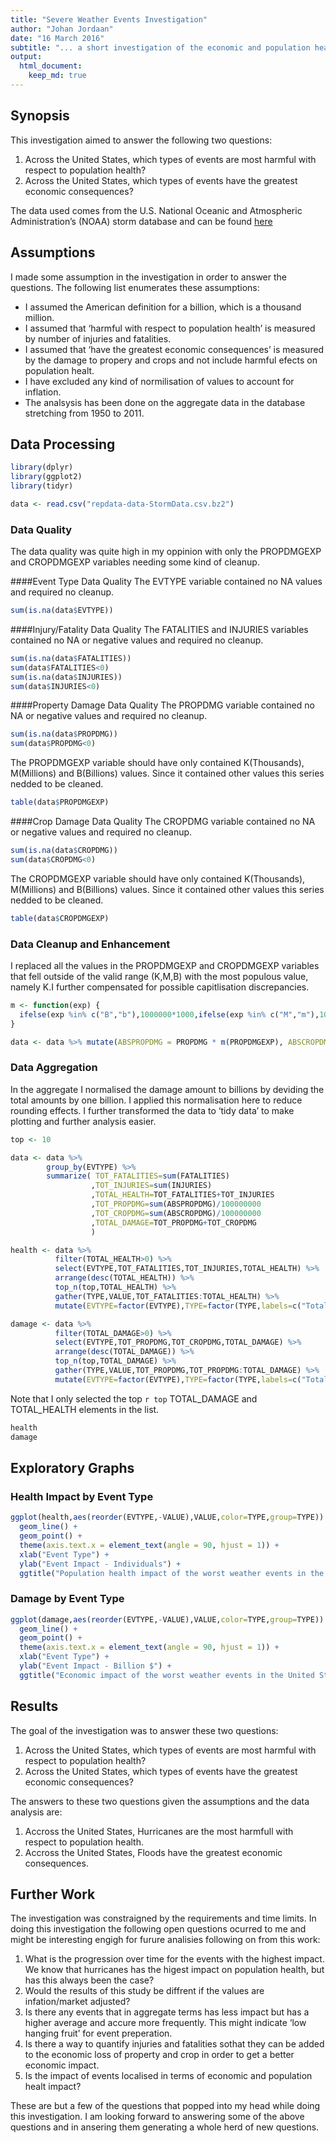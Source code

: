 ```yaml
---
title: "Severe Weather Events Investigation"
author: "Johan Jordaan"
date: "16 March 2016"
subtitle: "... a short investigation of the economic and population health impact of severe weather events in the United States ..."
output: 
  html_document:
    keep_md: true
---
```


## Synopsis
This investigation aimed to answer the following two questions:

1. Across the United States, which types of events are most harmful with respect to population health?
2. Across the United States, which types of events have the greatest economic consequences?

The data used comes from the U.S. National Oceanic and Atmospheric Administration's (NOAA) storm database and can be found [here](https://d396qusza40orc.cloudfront.net/repdata%2Fdata%2FStormData.csv.bz2)

## Assumptions 
I made some assumption in the investigation in order to answer the questions. The following list enumerates these assumptions:

* I assumed the American definition for a billion, which is a thousand million.
* I assumed that 'harmful with respect to population health' is measured by number of injuries and fatalities. 
* I assumed that 'have the greatest economic consequences' is measured by the damage to propery and crops and not include harmful efects on population healt.
* I have excluded any kind of normilisation of values to account for inflation.
* The analsysis has been done on the aggregate data in the database stretching from 1950 to 2011. 

## Data Processing
```r
library(dplyr)
library(ggplot2)
library(tidyr)
```

```r
data <- read.csv("repdata-data-StormData.csv.bz2")
```

### Data Quality
The data quality was quite high in my oppinion with only the PROPDMGEXP and CROPDMGEXP variables needing some kind of cleanup.

####Event Type Data Quality
The EVTYPE variable contained no NA values and required no cleanup.

```r
sum(is.na(data$EVTYPE))
```


####Injury/Fatality Data Quality
The FATALITIES and INJURIES variables contained no NA or negative values and required no cleanup.

```r
sum(is.na(data$FATALITIES))
sum(data$FATALITIES<0)
sum(is.na(data$INJURIES))
sum(data$INJURIES<0)
```


####Property Damage Data Quality
The PROPDMG variable contained no NA or negative values and required no cleanup.

```r
sum(is.na(data$PROPDMG))
sum(data$PROPDMG<0)
```

The PROPDMGEXP variable should have only contained K(Thousands), M(Millions) and B(Billions) values. Since it contained other values this series nedded to be cleaned.

```r
table(data$PROPDMGEXP)
```

####Crop Damage Data Quality
The CROPDMG variable contained no NA or negative values and required no cleanup.

```r
sum(is.na(data$CROPDMG))
sum(data$CROPDMG<0)
```

The CROPDMGEXP variable should have only contained K(Thousands), M(Millions) and B(Billions) values. Since it contained other values this series nedded to be cleaned.

```r
table(data$CROPDMGEXP)
```

### Data Cleanup and Enhancement

I replaced all the values in the PROPDMGEXP and CROPDMGEXP variables that fell outside of the valid range (K,M,B) with the most populous value, namely K.I further compensated for possible capitlisation discrepancies.

```r
m <- function(exp) {
  ifelse(exp %in% c("B","b"),1000000*1000,ifelse(exp %in% c("M","m"),1000000,1000))  
}

data <- data %>% mutate(ABSPROPDMG = PROPDMG * m(PROPDMGEXP), ABSCROPDMG = CROPDMG * m(CROPDMGEXP))

```

### Data Aggregation

In the aggregate I normalised the damage amount to billions by deviding the total amounts by one billion. I applied this normalisation here to reduce rounding effects. I further transformed the data to 'tidy data' to make plotting and further analysis easier.

```r
top <- 10

data <- data %>%
        group_by(EVTYPE) %>%
        summarize( TOT_FATALITIES=sum(FATALITIES)
                  ,TOT_INJURIES=sum(INJURIES)
                  ,TOTAL_HEALTH=TOT_FATALITIES+TOT_INJURIES
                  ,TOT_PROPDMG=sum(ABSPROPDMG)/100000000
                  ,TOT_CROPDMG=sum(ABSCROPDMG)/100000000
                  ,TOTAL_DAMAGE=TOT_PROPDMG+TOT_CROPDMG
                  )

health <- data %>% 
          filter(TOTAL_HEALTH>0) %>% 
          select(EVTYPE,TOT_FATALITIES,TOT_INJURIES,TOTAL_HEALTH) %>%
          arrange(desc(TOTAL_HEALTH)) %>%
          top_n(top,TOTAL_HEALTH) %>%
          gather(TYPE,VALUE,TOT_FATALITIES:TOTAL_HEALTH) %>% 
          mutate(EVTYPE=factor(EVTYPE),TYPE=factor(TYPE,labels=c("Total","Fatalities","Injuries")))

damage <- data %>% 
          filter(TOTAL_DAMAGE>0) %>% 
          select(EVTYPE,TOT_PROPDMG,TOT_CROPDMG,TOTAL_DAMAGE) %>%
          arrange(desc(TOTAL_DAMAGE)) %>%
          top_n(top,TOTAL_DAMAGE) %>%
          gather(TYPE,VALUE,TOT_PROPDMG,TOT_PROPDMG:TOTAL_DAMAGE) %>% 
          mutate(EVTYPE=factor(EVTYPE),TYPE=factor(TYPE,labels=c("Total","Crop Damage","Property Damage")))
```

Note that I only selected the top ```r top``` TOTAL_DAMAGE and TOTAL_HEALTH elements in the list. 

```r
health
damage
```

## Exploratory Graphs
### Health Impact by Event Type
```r
ggplot(health,aes(reorder(EVTYPE,-VALUE),VALUE,color=TYPE,group=TYPE)) + 
  geom_line() +
  geom_point() +
  theme(axis.text.x = element_text(angle = 90, hjust = 1)) +
  xlab("Event Type") +
  ylab("Event Impact - Individuals") +
  ggtitle("Population health impact of the worst weather events in the United States")
```

### Damage by Event Type
```r
ggplot(damage,aes(reorder(EVTYPE,-VALUE),VALUE,color=TYPE,group=TYPE)) + 
  geom_line() +
  geom_point() +
  theme(axis.text.x = element_text(angle = 90, hjust = 1)) +
  xlab("Event Type") +
  ylab("Event Impact - Billion $") +
  ggtitle("Economic impact of the worst weather events in the United States")
```

## Results

The goal of the investigation was to answer these two questions:

1. Across the United States, which types of events are most harmful with respect to population health?
2. Across the United States, which types of events have the greatest economic consequences?

The answers to these two questions given the assumptions and the data analysis are:

1. Accross the United States, Hurricanes are the most harmfull with respect to population health.
2. Accross the United States, Floods have the greatest economic consequences.


## Further Work

The investigation was constraigned by the requirements and time limits. In doing this investigation the following open questions ocurred to me and might be interesting engigh for furure analisies following on from this work:

1. What is the progression over time for the events with the highest impact. We know that hurricanes has the higest impact on population health, but has this always been the case?
2. Would the results of this study be diffrent if the values are infation/market adjusted?
3. Is there any events that in aggregate terms has less impact but has a higher average and accure more frequently. This might indicate 'low hanging fruit' for event preperation.
4. Is there a way to quantify injuries and fatalities sothat they can be added to the economic loss of property and crop in order to get a better economic impact.
5. Is the impact of events localised in terms of economic and population healt impact?

These are but a few of the questions that popped into my head while doing this investigation. I am looking forward to answering some of the above questions and in ansering them generating a whole herd of new questions.






